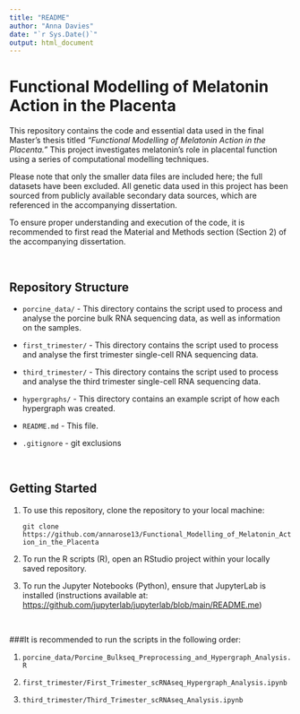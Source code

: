 ```yaml
---
title: "README"
author: "Anna Davies"
date: "`r Sys.Date()`"
output: html_document
---
```


# Functional Modelling of Melatonin Action in the Placenta

This repository contains the code and essential data used in the final Master's thesis titled *"Functional Modelling of Melatonin Action in the Placenta."* This project investigates melatonin's role in placental function using a series of computational modelling techniques.

Please note that only the smaller data files are included here; the full datasets have been excluded. All genetic data used in this project has been sourced from publicly available secondary data sources, which are referenced in the accompanying dissertation.

To ensure proper understanding and execution of the code, it is recommended to first read the Material and Methods section (Section 2) of the accompanying dissertation.

<br>

## Repository Structure

-   `porcine_data/` - This directory contains the script used to process and analyse the porcine bulk RNA sequencing data, as well as information on the samples.

-   `first_trimester/` - This directory contains the script used to process and analyse the first trimester single-cell RNA sequencing data.

-   `third_trimester/` - This directory contains the script used to process and analyse the third trimester single-cell RNA sequencing data.

-   `hypergraphs/` - This directory contains an example script of how each hypergraph was created.

-   `README.md` - This file.

-   `.gitignore` - git exclusions

<br>

## Getting Started

1.  To use this repository, clone the repository to your local machine:

    `git clone https://github.com/annarose13/Functional_Modelling_of_Melatonin_Action_in_the_Placenta`

2.  To run the R scripts (R), open an RStudio project within your locally saved repository.

3.  To run the Jupyter Notebooks (Python), ensure that JupyterLab is installed (instructions available at: <https://github.com/jupyterlab/jupyterlab/blob/main/README.me>)

<br>

###It is recommended to run the scripts in the following order:

1.   `porcine_data/Porcine_Bulkseq_Preprocessing_and_Hypergraph_Analysis.R`

2.   `first_trimester/First_Trimester_scRNAseq_Hypergraph_Analysis.ipynb`

3.  `third_trimester/Third_Trimester_scRNAseq_Analysis.ipynb`

<br>


